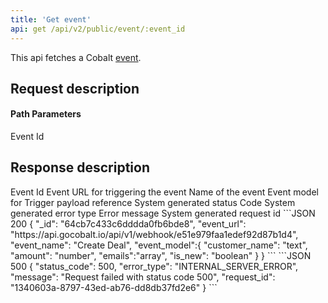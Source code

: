 ```yaml
---
title: 'Get event'
api: get /api/v2/public/event/:event_id
---
```


This api fetches a Cobalt [event](https://app.gocobalt.io/your-app#:~:text=Add%20events%20to%20send%20data%20from%20your%20app%20to%20other%20apps). 

## Request description
#### Path Parameters
<ParamField path="event_id" type="string" required>
  Event Id
</ParamField>

## Response description

<Tabs>
  <Tab title="200">
    <ResponseField name="_id" type="string">
      Event Id
    </ResponseField>
    <ResponseField name="event_url" type="string">
      Event URL for triggering the event
    </ResponseField>
    <ResponseField name="event_name" type="string">
      Name of the event
    </ResponseField>
    <ResponseField name="event_model" type="object">
      Event model for Trigger payload reference
    </ResponseField>
  </Tab>
  <Tab title="500">
    <ResponseField name="status_code" type="integer">
    System generated status Code
    </ResponseField>
    <ResponseField name="error_type" type="string">
    System generated error type
    </ResponseField>
    <ResponseField name="message" type="string">
    Error message
    </ResponseField>
    <ResponseField name="request_id" type="string">
    System generated request id
    </ResponseField>
  </Tab>
</Tabs>

<ResponseExample>
```JSON 200
{
    "_id": "64cb7c433c6dddda0fb6bde8",
    "event_url": "https://api.gocobalt.io/api/v1/webhook/e51e979faa1edef92d87b1d4",
    "event_name": "Create Deal",
    "event_model":{
      "customer_name": "text",
      "amount": "number",
      "emails":"array",
      "is_new": "boolean"
    }
}
```
```JSON 500
{
    "status_code": 500,
    "error_type": "INTERNAL_SERVER_ERROR",
    "message": "Request failed with status code 500",
    "request_id": "1340603a-8797-43ed-ab76-dd8db37fd2e6"
}
```
</ ResponseExample>